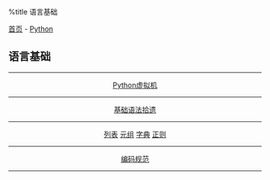 %title 语言基础

[[../../../index|首页]] - [[../index|Python]]
==语言基础==
----
<center>
[[vm|Python虚拟机]]
----
[[base|基础语法拾遗]]
----
[[list|列表]]
[[tuple|元组]]
[[dict|字典]]
[[re|正则]]
----
[[style|编码规范]]
</center>
----
